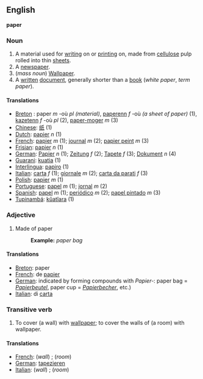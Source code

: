 ==English==
'''paper'''

===Noun===

#A material used for [[write|writing]] on or [[print]]ing on, made from [[cellulose]] pulp rolled into thin [[sheet]]s.
#A [[newspaper]].
#(''mass noun'') [[Wallpaper]].
#A [[written]] [[document]], generally shorter than a [[book]] (''white paper'', ''term paper'').

====Translations====
*[[Breton]] : paper ''m'' -où ''pl'' ''(material)'', [[paperenn]] ''f'' -où ''(a sheet of paper)'' (1), [[kazetenn]] ''f'' -où ''pl'' (2), [[paper-moger]] ''m'' (3)
*[[Chinese]]: [[纸]] (1)
*[[Dutch]]: [[papier]] ''n'' (1)
*[[French]]: [[papier]] ''m'' (1); [[journal]] ''m'' (2); [[papier peint]] ''m'' (3)
*[[Frisian]]: [[papier]] ''n'' (1)
*[[German]]: [[Papier]] ''n'' (1); [[Zeitung]] ''f'' (2); [[Tapete]] ''f'' (3); [[Dokument]] ''n'' (4)
*[[Guarani]]: [[kuatia]] (1)
*[[Interlingua]]: [[papiro]] (1)
*[[Italian]]: [[carta]] ''f'' (1); [[giornale]] ''m'' (2); [[carta da parati]] ''f'' (3)
*[[Polish]]: [[papier]] ''m'' (1)
*[[Portuguese]]: [[papel]] ''m'' (1); [[jornal]] ''m'' (2)
*[[Spanish]]: [[papel]] ''m'' (1); [[periódico]] ''m'' (2); [[papel pintado]] ''m'' (3)
*[[Tupinambá]]: [[kûatîara]] (1)

===Adjective===

#Made of paper
#:'''Example:''' ''paper bag''

====Translations====

*[[Breton]]: paper
*[[French]]: de [[papier]]
*[[German]]: indicated by forming compounds with ''Papier-'':  paper bag = ''[[Papierbeutel]]'', paper cup = ''[[Papierbecher]]'', etc.)
*[[Italian]]: di [[carta]]

===Transitive verb===

#To cover (a wall) with [[wallpaper]]; to cover the walls of (a room) with wallpaper.

====Translations====

*[[French]]: (''wall'') [[ ]]; (''room'') [[ ]]
*[[German]]: [[tapezieren]]
*[[Italian]]: (''wall'') [[ ]]; (''room'') [[ ]]